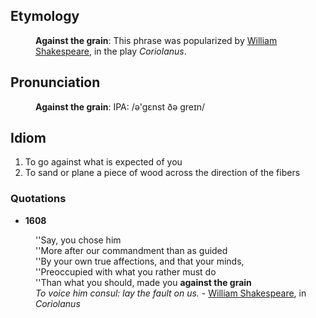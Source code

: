 ==Etymology==
:'''Against the grain''': This phrase was popularized by [[wikipedia:William Shakespeare|William Shakespeare]], in the play ''Coriolanus''.
==Pronunciation==
:'''Against the grain''': IPA: /ə'gεnst ðə greɪn/
==Idiom==
# To go against what is expected of you
# To sand or plane a piece of wood across the direction of the fibers
===Quotations===
* '''1608'''<br>
: ''Say, you chose him<br>
: ''More after our commandment than as guided<br>
: ''By your own true affections, and that your minds,<br>
: ''Preoccupied with what you rather must do<br>
: ''Than what you should, made you '''against the grain'''<br>
: ''To voice him consul: lay the fault on us.'' - [[wikipedia:William Shakespeare|William Shakespeare]], in ''Coriolanus''